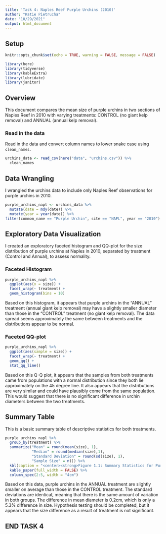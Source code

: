 ```yaml
---
title: 'Task 4: Naples Reef Purple Urchins (2010)'
author: "Katie Pietrucha"
date: "10/29/2021"
output: html_document
---
```


## Setup
```r
knitr::opts_chunk$set(echo = TRUE, warning = FALSE, message = FALSE)

library(here)
library(tidyverse)
library(kableExtra)
library(lubridate)
library(janitor)
```

## Overview

This document compares the mean size of purple urchins in two sections of Naples Reef in 2010 with varying treatments: CONTROL (no giant kelp removal) and ANNUAL (annual kelp removal).

### Read in the data

Read in the data and convert column names to lower snake case using `clean_names`.

```r
urchins_data <- read_csv(here("data", "urchins.csv")) %>%
  clean_names
```

## Data Wrangling

I wrangled the urchins data to include only Naples Reef observations for purple urchins in 2010.

```r
purple_urchins_napl <- urchins_data %>% 
  mutate(date = mdy(date)) %>%
  mutate(year = year(date)) %>%
filter(common_name == "Purple Urchin", site == "NAPL", year == "2010") 
```

## Exploratory Data Visualization

I created an exploratory faceted histogram and QQ-plot for the size distribution of purple urchins at Naples in 2010, separated by treatment (Control and Annual), to assess normality.

### Faceted Histogram 

```r
purple_urchins_napl %>%
  ggplot(aes(x = size)) +
  facet_wrap(~ treatment) +
  geom_histogram(bins = 10)
```

Based on this histogram, it appears that purple urchins in the "ANNUAL" treatment (annual giant kelp removal) may have a slightly smaller diameter than those in the "CONTROL" treatment (no giant kelp removal). The data spread seems approximately the same between treatments and the distributions appear to be normal. 

### Faceted QQ-plot

```r
purple_urchins_napl %>%
  ggplot(aes(sample = size)) +
  facet_wrap(~ treatment) +
  geom_qq() +
  stat_qq_line()
```

Based on this Q-Q plot, it appears that the samples from both treatments came from populations with a normal distribution since they both lie approximately on the 45 degree line. It also appears that the distributions are very similar and could have plausibly come from the same population. This would suggest that there is no significant difference in urchin diameters between the two treatments.

## Summary Table

This is a basic summary table of descriptive statistics for both treatments. 

```r
purple_urchins_napl %>%
  group_by(treatment) %>%
  summarize("Mean" = round(mean(size), 1),
            "Median" = round(median(size),1),
            "Standard Deviation" = round(sd(size), 1),
            "Sample Size" = n()) %>%
  kbl(caption = "<center><strong>Figure 1.1: Summary Statistics for Purple Urchin Diameter at the Naples Reef.</strong>: Mean, median, and standard deviation of purple sea urchin diameters for two treatments. CONTROL indicates no giant kelp removal and ANNUAL indicates annual giant kelp removal.This table also includes sample sizes for both populations.</center>", col.names = c("Treatment", "Mean (cm)", "Median (cm)", "Standard Deviation (cm)", "Sample Size")) %>%
  kable_paper(full_width = FALSE) %>%
  column_spec(2:5, width = "4cm")
```

Based on this data, purple urchins in the ANNUAL treatment are slightly smaller on average than those in the CONTROL treatment. The standard deviations are identical, meaning that there is the same amount of variation in both groups. The difference in mean diameter is 0.2cm, which is only a 5.3% difference in size. Hypothesis testing should be completed, but it appears that the size difference as a result of treatment is not significant.

## END TASK 4